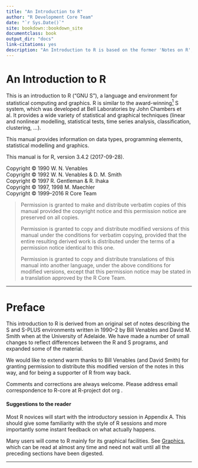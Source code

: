 ```yaml
--- 
title: "An Introduction to R"
author: "R Development Core Team"
date: "`r Sys.Date()`"
site: bookdown::bookdown_site
documentclass: book
output_dir: "docs"
link-citations: yes
description: "An Introduction to R is based on the former 'Notes on R', gives an introduction to the language and how to use R for doing statistical analysis and graphics.	"
---
```


# An Introduction to R {-}
<p>This is an introduction to R (“GNU S”), a language and environment for statistical computing and graphics. R is similar to the award-winning<a href="023-R-intro.html#FOOT1" id="DOCF1"><sup>1</sup></a> S system, which was developed at Bell Laboratories by John Chambers et al. It provides a wide variety of statistical and graphical techniques (linear and nonlinear modelling, statistical tests, time series analysis, classification, clustering, ...).</p>
<p>This manual provides information on data types, programming elements, statistical modelling and graphics.</p>
<p>This manual is for R, version 3.4.2 (2017-09-28).</p>
<p>Copyright © 1990 W. N. Venables<br />
Copyright © 1992 W. N. Venables &amp; D. M. Smith<br />
Copyright © 1997 R. Gentleman &amp; R. Ihaka<br />
Copyright © 1997, 1998 M. Maechler<br />
Copyright © 1999–2016 R Core Team</p>
<blockquote>
<p>Permission is granted to make and distribute verbatim copies of this manual provided the copyright notice and this permission notice are preserved on all copies.</p>
<p>Permission is granted to copy and distribute modified versions of this manual under the conditions for verbatim copying, provided that the entire resulting derived work is distributed under the terms of a permission notice identical to this one.</p>
<p>Permission is granted to copy and distribute translations of this manual into another language, under the above conditions for modified versions, except that this permission notice may be stated in a translation approved by the R Core Team.</p>
</blockquote>
<hr />
<p><a href="" id="Preface"></a> <a href="" id="Preface-1"></a></p>

# Preface {-}
<p>This introduction to R is derived from an original set of notes describing the S and S-PLUS environments written in 1990–2 by Bill Venables and David M. Smith when at the University of Adelaide. We have made a number of small changes to reflect differences between the R and S programs, and expanded some of the material.</p>
<p>We would like to extend warm thanks to Bill Venables (and David Smith) for granting permission to distribute this modified version of the notes in this way, and for being a supporter of R from way back.</p>
<p>Comments and corrections are always welcome. Please address email correspondence to <script type="text/javascript">
<!--
h='&#82;&#x2d;&#112;&#114;&#x6f;&#106;&#x65;&#x63;&#116;&#46;&#x6f;&#114;&#x67;';a='&#64;';n='&#82;&#x2d;&#x63;&#x6f;&#114;&#x65;';e=n+a+h;
document.write('<a h'+'ref'+'="ma'+'ilto'+':'+e+'" clas'+'s="em' + 'ail">'+e+'<\/'+'a'+'>');
// -->
</script><noscript>&#82;&#x2d;&#x63;&#x6f;&#114;&#x65;&#32;&#x61;&#116;&#32;&#82;&#x2d;&#112;&#114;&#x6f;&#106;&#x65;&#x63;&#116;&#32;&#100;&#x6f;&#116;&#32;&#x6f;&#114;&#x67;</noscript>.</p>
<p><a href="" id="Suggestions-to-the-reader"></a></p>
<h4 id="suggestions-to-the-reader" class="subheading">Suggestions to the reader</h4>
<p>Most R novices will start with the introductory session in Appendix A. This should give some familiarity with the style of R sessions and more importantly some instant feedback on what actually happens.</p>
<p>Many users will come to R mainly for its graphical facilities. See <a href="014-R-intro.html#Graphics">Graphics</a>, which can be read at almost any time and need not wait until all the preceding sections have been digested.</p>
<hr />
<p><a href="" id="Introduction-and-preliminaries"></a> <a href="" id="Introduction-and-preliminaries-1"></a></p>
<div id="calibre_pb_4" class="calibre8">

</div>
